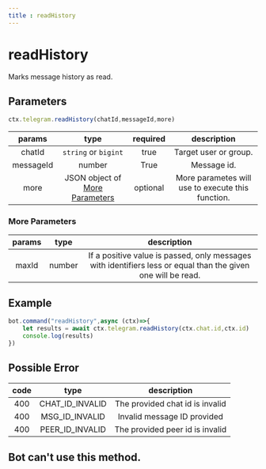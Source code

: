 ```yaml
---
title : readHistory 
--- 
```

# readHistory
Marks message history as read.
## Parameters 
```ts 
ctx.telegram.readHistory(chatId,messageId,more)
```
| params | type | required | description | 
| :----: | :---: | :-----: | :---------: |
| chatId | `string` or `bigint` | true | Target user or group. | 
| messageId | number | True | Message id. |
| more | JSON object of [More Parameters](#more-parameters) | optional | More parametes will use to execute this function. | 

### More Parameters 

| params | type | description | 
| :----: | :---: | :---------: | 
| maxId | number | If a positive value is passed, only messages with identifiers less or equal than the given one will be read. | 

## Example 
```ts highlight="2"
bot.command("readHistory",async (ctx)=>{
    let results = await ctx.telegram.readHistory(ctx.chat.id,ctx.id) 
    console.log(results) 
})
```
## Possible Error 
| code | type | description | 
| :---: | :---: | :------:| 
| 400 | CHAT_ID_INVALID | The provided chat id is invalid | 
| 400 | MSG_ID_INVALID | Invalid message ID provided | 
| 400 | PEER_ID_INVALID | The provided peer id is invalid | 

## Bot can't use this method.